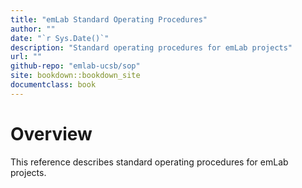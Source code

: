 ```yaml
---
title: "emLab Standard Operating Procedures"
author: ""
date: "`r Sys.Date()`"
description: "Standard operating procedures for emLab projects"
url: ""
github-repo: "emlab-ucsb/sop"
site: bookdown::bookdown_site
documentclass: book
---
```


# Overview {-}

This reference describes standard operating procedures for emLab projects.

